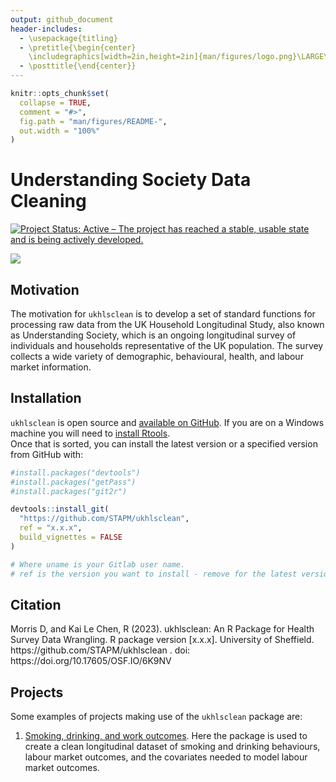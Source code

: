 ```yaml
---
output: github_document
header-includes:
  - \usepackage{titling}
  - \pretitle{\begin{center}
    \includegraphics[width=2in,height=2in]{man/figures/logo.png}\LARGE\\}
  - \posttitle{\end{center}}
---
```


<!-- README.md is generated from README.Rmd. Please edit that file -->

```r
knitr::opts_chunk$set(
  collapse = TRUE,
  comment = "#>",
  fig.path = "man/figures/README-",
  out.width = "100%"
)
```


# Understanding Society Data Cleaning 

<!-- badges: start -->
[![Project Status: Active – The project has reached a stable, usable state and is being actively developed.](https://www.repostatus.org/badges/latest/active.svg)](https://www.repostatus.org/#active)
<!-- badges: end -->

<!-- badger::badge_doi("10.17605/OSF.IO/43N7P", "green") -->
[![](https://img.shields.io/badge/doi-10.17605/OSF.IO/6K9NV-green.svg)](https://doi.org/10.17605/OSF.IO/6K9NV)
<!-- badges: end -->

## Motivation
The motivation for `ukhlsclean` is to develop a set of standard functions for processing raw data from the UK Household Longitudinal Study, also known as Understanding Society, which is an ongoing longitudinal survey of individuals and households representative of the UK population. The survey collects a wide variety of demographic, behavioural, health, and labour market information.

## Installation
`ukhlsclean` is open source and [available on GitHub](https://github.com/STAPM/ukhlsclean). If you are on a Windows machine you will need to [install Rtools](https://www.rdocumentation.org/packages/installr/versions/0.22.0/topics/install.Rtools).   
Once that is sorted, you can install the latest version or a specified version from GitHub with:     

```r
#install.packages("devtools")
#install.packages("getPass")
#install.packages("git2r")

devtools::install_git(
  "https://github.com/STAPM/ukhlsclean", 
  ref = "x.x.x",
  build_vignettes = FALSE
)

# Where uname is your Gitlab user name.
# ref is the version you want to install - remove for the latest version
```


## Citation

Morris D, and Kai Le Chen, R (2023). ukhlsclean: An R Package for Health Survey Data Wrangling. R package version [x.x.x]. University of Sheffield. https://github.com/STAPM/ukhlsclean . doi: https://doi.org/10.17605/OSF.IO/6K9NV

## Projects 

Some examples of projects making use of the `ukhlsclean` package are:

1. [Smoking, drinking, and work outcomes](https://gitlab.com/SPECTRUM_Sheffield/projects/work-productivity). Here the package is used to create a clean longitudinal dataset of smoking and drinking behaviours, labour market outcomes, and the covariates needed to model labour market outcomes. 

